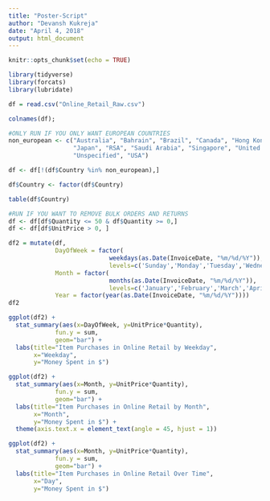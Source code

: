 ```yaml
---
title: "Poster-Script"
author: "Devansh Kukreja"
date: "April 4, 2018"
output: html_document
---
```


```r
knitr::opts_chunk$set(echo = TRUE)
```

```r
library(tidyverse)
library(forcats)
library(lubridate)
```

```r
df = read.csv("Online_Retail_Raw.csv")

colnames(df);
```

```r
#ONLY RUN IF YOU ONLY WANT EUROPEAN COUNTRIES
non_european <- c("Australia", "Bahrain", "Brazil", "Canada", "Hong Kong",
                  "Japan", "RSA", "Saudi Arabia", "Singapore", "United Arab Emirates",
                  "Unspecified", "USA")

df <- df[!(df$Country %in% non_european),]

df$Country <- factor(df$Country)

table(df$Country)
```
```r
#RUN IF YOU WANT TO REMOVE BULK ORDERS AND RETURNS
df <- df[df$Quantity <= 50 & df$Quantity >= 0,]
df <- df[df$UnitPrice > 0, ]
```

```r
df2 = mutate(df,
             DayOfWeek = factor(
                            weekdays(as.Date(InvoiceDate, "%m/%d/%Y")),
                            levels=c('Sunday','Monday','Tuesday','Wednesday','Thursday','Friday','Saturday')),
             Month = factor(
                            months(as.Date(InvoiceDate, "%m/%d/%Y")),
                            levels=c('January','February','March','April','May','June','July','August','September','October','November','December')),
             Year = factor(year(as.Date(InvoiceDate, "%m/%d/%Y"))))
df2

ggplot(df2) +
  stat_summary(aes(x=DayOfWeek, y=UnitPrice*Quantity),
             fun.y = sum,
             geom="bar") +
  labs(title="Item Purchases in Online Retail by Weekday",
       x="Weekday",
       y="Money Spent in $")

ggplot(df2) +
  stat_summary(aes(x=Month, y=UnitPrice*Quantity),
             fun.y = sum,
             geom="bar") +
  labs(title="Item Purchases in Online Retail by Month",
       x="Month",
       y="Money Spent in $") +
  theme(axis.text.x = element_text(angle = 45, hjust = 1))
```

```r
ggplot(df2) +
  stat_summary(aes(x=Month, y=UnitPrice*Quantity),
             fun.y = sum,
             geom="bar") +
  labs(title="Item Purchases in Online Retail Over Time",
       x="Day",
       y="Money Spent in $")
```






